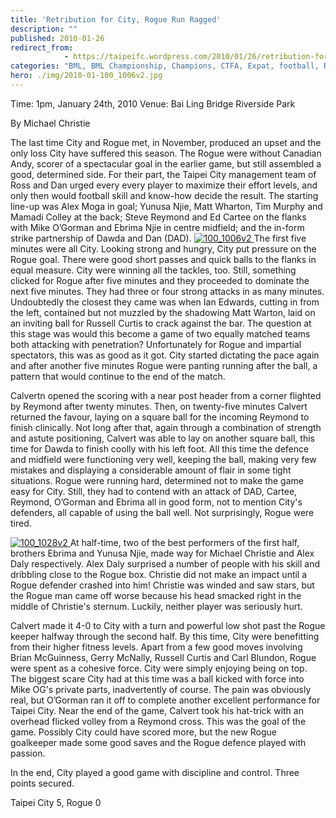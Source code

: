```yaml
---
title: 'Retribution for City, Rogue Run Ragged'
description: ""
published: 2010-01-26
redirect_from: 
            - https://taipeifc.wordpress.com/2010/01/26/retribution-for-city-rogue-run-ragged/
categories: "BML, BML Championship, Champions, CTFA, Expat, football, Rogue, soccer, Taipei, Taipei City FC, taipei football, Taiwan, taiwan football, taiwan soccer, vs. Rogue FC"
hero: ./img/2010-01-100_1006v2.jpg
---
```

Time: 1pm, January 24th, 2010 Venue: Bai Ling Bridge Riverside Park

By Michael Christie

The last time City and Rogue met, in November, produced an upset and the only loss City have suffered this season. The Rogue were without Canadian Andy, scorer of a spectacular goal in the earlier game, but still assembled a good, determined side. For their part, the Taipei City management team of Ross and Dan urged every every player to maximize their effort levels, and only then would football skill and know-how decide the result. The starting line-up was Alex Moga in goal; Yunusa Njie, Matt Wharton, Tim Murphy and Mamadi Colley at the back; Steve Reymond and Ed Cartee on the flanks with Mike O’Gorman and Ebrima Njie in centre midfield; and the in-form strike partnership of Dawda and Dan (DAD). [![](http://taipeifc.files.wordpress.com/2010/01/100_1006v2.jpg "100_1006v2")](./img/2010-01-100_1006v2.jpg)[ ](http://taipeifc.com/?attachment_id=627)The first five minutes were all City. Looking strong and hungry, City put pressure on the Rogue goal. There were good short passes and quick balls to the flanks in equal measure. City were winning all the tackles, too. Still, something clicked for Rogue after five minutes and they proceeded to dominate the next five minutes. They had three or four strong attacks in as many minutes. Undoubtedly the closest they came was when Ian Edwards, cutting in from the left, contained but not muzzled by the shadowing Matt Warton, laid on an inviting ball for Russell Curtis to crack against the bar. The question at this stage was would this become a game of two equally matched teams both attacking with penetration? Unfortunately for Rogue and impartial spectators, this was as good as it got. City started dictating the pace again and after another five minutes Rogue were panting running after the ball, a pattern that would continue to the end of the match.

Calvertn opened the scoring with a near post header from a corner flighted by Reymond after twenty minutes. Then, on twenty-five minutes Calvert returned the favour, laying on a square ball for the incoming Reymond to finish clinically. Not long after that, again through a combination of strength and astute positioning, Calvert was able to lay on another square ball, this time for Dawda to finish coolly with his left foot. All this time the defence and midfield were functioning very well, keeping the ball, making very few mistakes and displaying a considerable amount of flair in some tight situations. Rogue were running hard, determined not to make the game easy for City. Still, they had to contend with an attack of DAD, Cartee, Reymond, O’Gorman and Ebrima all in good form, not to mention City's defenders, all capable of using the ball well. Not surprisingly, Rogue were tired.

[![](http://taipeifc.files.wordpress.com/2010/01/100_1028v2.jpg "100_1028v2")](./img/2010-01-100_1028v2.jpg)[ ](http://taipeifc.com/?attachment_id=629)At half-time, two of the best performers of the first half, brothers Ebrima and Yunusa Njie, made way for Michael Christie and Alex Daly respectively. Alex Daly surprised a number of people with his skill and dribbling close to the Rogue box. Christie did not make an impact until a Rogue defender crashed into him! Christie was winded and saw stars, but the Rogue man came off worse because his head smacked right in the middle of Christie's sternum. Luckily, neither player was seriously hurt.

Calvert made it 4-0 to City with a turn and powerful low shot past the Rogue keeper halfway through the second half. By this time, City were benefitting from their higher fitness levels. Apart from a few good moves involving Brian McGuinness, Gerry McNally, Russell Curtis and Carl Blundon, Rogue were spent as a cohesive force. City were simply enjoying being on top. The biggest scare City had at this time was a ball kicked with force into Mike OG's private parts, inadvertently of course. The pain was obviously real, but O’Gorman ran it off to complete another excellent performance for Taipei City. Near the end of the game, Calvert took his hat-trick with an overhead flicked volley from a Reymond cross. This was the goal of the game. Possibly City could have scored more, but the new Rogue goalkeeper made some good saves and the Rogue defence played with passion.

In the end, City played a good game with discipline and control. Three points secured.

Taipei City 5, Rogue 0
